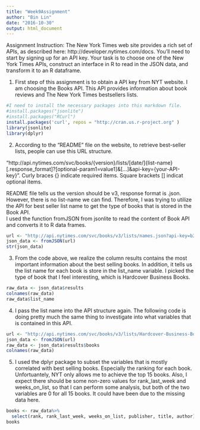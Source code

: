 ---
title: "Week9Assignment"
author: "Bin Lin"
date: "2016-10-30"
output: html_document
---

Assignment Instruction: The New York Times web site provides a rich set of APIs, as described here: http://developer.nytimes.com/docs. You'll need to start by signing up for an API key. Your task is to choose one of the New York Times APIs, construct an interface in R to read in the JSON data, and transform it to an R dataframe.


1. First step of this assignment is to obtain a API key from NYT website. I am choosing the Books API. This API provides information about book reviews and The New York Times bestsellers lists.

```{r, eval=TRUE}
#I need to install the necessary packages into this markdown file. 
#install.packages("jsonlite")
#install.packages("RCurl")
install.packages('curl', repos = "http://cran.us.r-project.org" )
library(jsonlite)
library(dplyr)
```



2. According to the "README" file on the website, to retrieve best-seller lists, people can use this URL structure.

"http://api.nytimes.com/svc/books/{version}/lists/[date/]{list-name}[.response_format]?[optional-param1=value1]&[...]&api-key={your-API-key}". Curly braces {} indicate required items. Square brackets [] indicat optional items.

README file tells us the version should be v3, response format is .json. However, there is no list-name we can find. Therefore, I was trying to utilize the API for best seller list name to get the type of books that is stored in the Book API.   
I used the function fromJSON from jsonlite to read the content of Book API and converts it to R data frames.
```{r}
url <- "http://api.nytimes.com/svc/books/v3/lists/names.json?api-key=b3b20ef4ff3a4a0ca48764fd9d73e0e5"
json_data <- fromJSON(url)
str(json_data)
```


3. From the code above, we realize the column results contains the most important information about the best selling books. In addition, it tells us the list name for each book is store in the list_name variable. I picked the type of book that I feel interesting, which is Hardcover Business Books.  
```{r}
raw_data <- json_data$results
colnames(raw_data)
raw_data$list_name
```



4. I pass the list name into the API structure again. The following code is doing pretty much the same thing to investigate into what variables that is contained in this API. 
```{r}
url <- "http://api.nytimes.com/svc/books/v3/lists/Hardcover-Business-Books.json?api-key=b3b20ef4ff3a4a0ca48764fd9d73e0e5"
json_data <- fromJSON(url)
raw_data <- json_data$results$books
colnames(raw_data)
```



5. I used the dplyr package to subset the variables that is mostly correlated with best selling books. Especially the ranking for each book. Unfortuantely, NYT only allows me to achieve the top 15 books. Also, I expect there should be some non-zero values for rank_last_week and weeks_on_list, so that I can perform some analysis, but both of the two variables are 0 for all 15 books. It could have been due to the missing data here.
```{r}
books <- raw_data%>%
  select(rank, rank_last_week, weeks_on_list, publisher, title, author)
books
```
